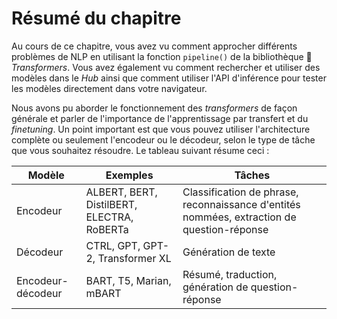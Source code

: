 # Résumé du chapitre

<CourseFloatingBanner
    chapter={1}
    classNames="absolute z-10 right-0 top-0"
/>

Au cours de ce chapitre, vous avez vu comment approcher différents problèmes de NLP en utilisant la fonction `pipeline()` de la bibliothèque 🤗 *Transformers*. Vous avez également vu comment rechercher et utiliser des modèles dans le *Hub* ainsi que comment utiliser l'API d'inférence pour tester les modèles directement dans votre navigateur.

Nous avons pu aborder le fonctionnement des *transformers* de façon générale et parler de l'importance de l'apprentissage par transfert et du *finetuning*. Un point important est que vous pouvez utiliser l'architecture complète ou seulement l'encodeur ou le décodeur, selon le type de tâche que vous souhaitez résoudre. Le tableau suivant résume ceci :

| Modèle            | Exemples                                   | Tâches                                                                                       |
|-------------------|--------------------------------------------|----------------------------------------------------------------------------------------------|
| Encodeur          | ALBERT, BERT, DistilBERT, ELECTRA, RoBERTa | Classification de phrase, reconnaissance d'entités nommées, extraction de question-réponse |
| Décodeur          | CTRL, GPT, GPT-2, Transformer XL           | Génération de texte                                                                          |
| Encodeur-décodeur | BART, T5, Marian, mBART                    | Résumé, traduction, génération de question-réponse                                           |
